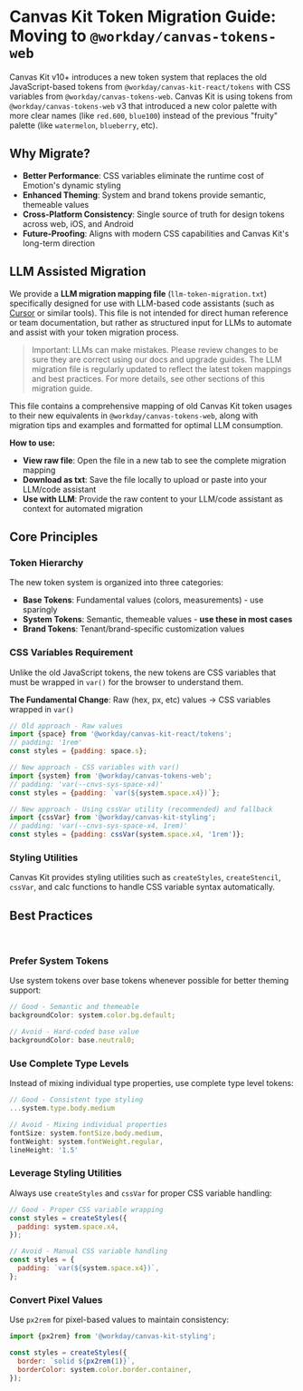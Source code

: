 
<Meta title="Guides/Tokens Migration/Overview" />

# Canvas Kit Token Migration Guide: Moving to `@workday/canvas-tokens-web`

Canvas Kit v10+ introduces a new token system that replaces the old JavaScript-based tokens from
`@workday/canvas-kit-react/tokens` with CSS variables from `@workday/canvas-tokens-web`. Canvas Kit
is using tokens from `@workday/canvas-tokens-web` v3 that introduced a new color palette with more
clear names (like `red.600`, `blue100`) instead of the previous "fruity" palette (like `watermelon`,
`blueberry`, etc).

## Why Migrate?

- **Better Performance**: CSS variables eliminate the runtime cost of Emotion's dynamic styling
- **Enhanced Theming**: System and brand tokens provide semantic, themeable values
- **Cross-Platform Consistency**: Single source of truth for design tokens across web, iOS, and
  Android
- **Future-Proofing**: Aligns with modern CSS capabilities and Canvas Kit's long-term direction

## LLM Assisted Migration <StorybookStatusIndicator type="ai" />

We provide a **LLM migration mapping file** (`llm-token-migration.txt`) specifically designed for
use with LLM-based code assistants (such as [Cursor](https://www.cursor.so/) or similar tools). This
file is not intended for direct human reference or team documentation, but rather as structured
input for LLMs to automate and assist with your token migration process.

> Important: LLMs can make mistakes. Please review changes to be sure they are correct using our
> docs and upgrade guides. The LLM migration file is regularly updated to reflect the latest token
> mappings and best practices. For more details, see other sections of this migration guide.

This file contains a comprehensive mapping of old Canvas Kit token usages to their new equivalents
in `@workday/canvas-tokens-web`, along with migration tips and examples and formatted for optimal
LLM consumption.

**How to use:**

- **View raw file**: Open the file in a new tab to see the complete migration mapping
- **Download as txt**: Save the file locally to upload or paste into your LLM/code assistant
- **Use with LLM**: Provide the raw content to your LLM/code assistant as context for automated
  migration

<DownloadLLMFile
  rawFileLink="https://raw.githubusercontent.com/Workday/canvas-kit/master/modules/docs/llm-txt/llm-token-migration-14.txt"
  filename="llm-token-migration-14.0.0.txt"
/>

## Core Principles

### Token Hierarchy

The new token system is organized into three categories:

- **Base Tokens**: Fundamental values (colors, measurements) - use sparingly
- **System Tokens**: Semantic, themeable values - **use these in most cases**
- **Brand Tokens**: Tenant/brand-specific customization values

### CSS Variables Requirement

Unlike the old JavaScript tokens, the new tokens are CSS variables that must be wrapped in `var()`
for the browser to understand them.

**The Fundamental Change**: Raw (hex, px, etc) values → CSS variables wrapped in `var()`

```javascript
// Old approach - Raw values
import {space} from '@workday/canvas-kit-react/tokens';
// padding: '1rem'
const styles = {padding: space.s};

// New approach - CSS variables with var()
import {system} from '@workday/canvas-tokens-web';
// padding: 'var(--cnvs-sys-space-x4)'
const styles = {padding: `var(${system.space.x4})`};

// New approach - Using cssVar utility (recommended) and fallback
import {cssVar} from '@workday/canvas-kit-styling';
// padding: 'var(--cnvs-sys-space-x4, 1rem)'
const styles = {padding: cssVar(system.space.x4, '1rem')};
```

### Styling Utilities

Canvas Kit provides styling utilities such as `createStyles`, `createStencil`, `cssVar`, and calc
functions to handle CSS variable syntax automatically.

<StorybookInformationHighlight
  title="Why use styling utilities?"
  description="Styling utilities automatically wrap tokens in <code>var()</code> and provide fallbacks for better browser support. They also ensure consistent token usage across your components."
  link="/?path=/docs/styling-getting-started-overview--docs"
  linkText="Learn more about styling utilities"
/>

## Best Practices

<br />

### Prefer System Tokens

Use system tokens over base tokens whenever possible for better theming support:

```javascript
// Good - Semantic and themeable
backgroundColor: system.color.bg.default;

// Avoid - Hard-coded base value
backgroundColor: base.neutral0;
```

### Use Complete Type Levels

Instead of mixing individual type properties, use complete type level tokens:

```javascript
// Good - Consistent type styling
...system.type.body.medium

// Avoid - Mixing individual properties
fontSize: system.fontSize.body.medium,
fontWeight: system.fontWeight.regular,
lineHeight: '1.5'
```

### Leverage Styling Utilities

Always use `createStyles` and `cssVar` for proper CSS variable handling:

```javascript
// Good - Proper CSS variable wrapping
const styles = createStyles({
  padding: system.space.x4,
});

// Avoid - Manual CSS variable handling
const styles = {
  padding: `var(${system.space.x4})`,
};
```

### Convert Pixel Values

Use `px2rem` for pixel-based values to maintain consistency:

```javascript
import {px2rem} from '@workday/canvas-kit-styling';

const styles = createStyles({
  border: `solid ${px2rem(1)}`,
  borderColor: system.color.border.container,
});
```
